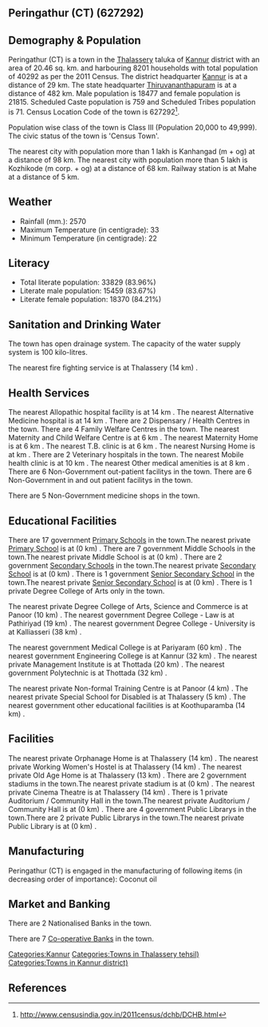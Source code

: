 {{Infobox settlement
| name=Peringathur (CT)
| native_name=
| native_name_lang=
| other_name=
| nickname=
| settlement_type=Town
| image_skyline=
| image_alt=
| image_caption=
| pushpin_map=India Kerala
| pushpin_label_position=right
| pushpin_map_alt=
| pushpin_map_caption=Location in Kerala, India
| latd=
| latm=
| lats=
| latNS=
| longd=
| longm=
| longs=
| longEW=
| coordinates_display=inline,title
| subdivision_type=Country
| subdivision_name={{flag|India}}
| subdivision_type1=[[States and territories of India|State]]
| subdivision_name1=Kerala 
| subdivision_type2=[[List of districts of India|District]]
| subdivision_name2=Kannur
| subdivision_type3=Tahsil
| subdivision_name3=Thalassery
| website=
| established_title=<!-- Established -->
| established_date=
| founder=
| named_for=
| government_type=
| governing_body=
| unit_pref=Metric
| area_footnotes=
| area_rank=
| area_total_km2=20.46
| elevation_footnotes=
| elevation_m=
| population_total=40292
| population_as_of=2011
| population_rank=
| population_density_km2=1969
| population_demonym=
| population_footnotes=
| demographics_type1=Languages=
| demographics1_title1=Official=
| demographics1_info1=[[Malayalam language|Malayalam]]
| timezone1=[[Indian Standard Time|IST]]
| utc_offset1==+5:30
| postal_code_type=[[Postal Index Number|PIN]]
| postal_code=
| area_code_type=Telephone code
| area_code=
| registration_plate=
| blank1_name_sec1=Nearest city
| blank1_info_sec1=[[Kanhangad  (m + og)]]
| blank2_name_sec1=[[Human sex ratio|Sex ratio]]
| blank2_info_sec1=1180
| blank3_name_sec1=Literacy
| blank3_info_sec1=83.96%
| blank1_name_sec2=[[2011 Census of India|2011 census]] code
| blank1_info_sec2=627292
| footnotes=
}}

== Peringathur (CT) (627292) ==

== Demography & Population ==

Peringathur (CT) is a town in the [[Thalassery]] taluka of [[Kannur]] district with an area of 20.46 sq. km. and harbouring 8201 households with total population of 40292 as per the 2011 Census. The district headquarter [[Kannur]] is at a distance of 29 km. The state headquarter [[Thiruvananthapuram]] is at a distance of 482 km. Male population is 18477 and female population is 21815. Scheduled Caste population is 759 and Scheduled Tribes population is 71. Census Location Code of the town is 627292<ref>http://www.censusindia.gov.in/2011census/dchb/DCHB.html</ref>.

Population wise class of the town is Class III (Population 20,000 to 49,999).
The civic status of the town is 'Census Town'.

The nearest city with population more than 1 lakh is Kanhangad  (m + og) at a distance of 98 km. The nearest city with population more than 5 lakh is Kozhikode (m corp. + og) at a distance of 68 km. Railway station is at Mahe at a distance of 5 km.


== Weather ==  
* Rainfall (mm.): 2570 
* Maximum Temperature (in centigrade): 33
* Minimum Temperature (in centigrade): 22


== Literacy ==  
* Total literate population: 33829 (83.96%)
* Literate male population: 15459 (83.67%)
* Literate female population: 18370 (84.21%)


== Sanitation and Drinking Water ==  
The town has open drainage system.
The capacity of the water supply system is 100 kilo-litres.

The nearest fire fighting service is at Thalassery (14 km) .


== Health Services ==
The nearest Allopathic hospital facility is at 14 km .
The nearest Alternative Medicine hospital is at 14 km .
There are 2 Dispensary / Health Centres in the town.
There are 4 Family Welfare Centres in the town.
The nearest Maternity and Child Welfare Centre is at 6 km .
The nearest Maternity Home is at 6 km .
The nearest T.B. clinic is at 6 km .
The nearest Nursing Home is at  km .
There are 2 Veterinary hospitals in the town.
The nearest Mobile health clinic is at 10 km .
The nearest Other medical amenities is at 8 km .
There are 6 Non-Government out-patient facilitys in the town.
There are 6 Non-Government in and out patient facilitys in the town.

There are 5 Non-Government medicine shops in the town.


== Educational Facilities ==
There are 17 government [[Primary School]]s in the town.The nearest private [[Primary School]] is at  (0 km) .
There are 7 government Middle Schools in the town.The nearest private Middle School is at  (0 km) .
There are 2 government [[Secondary School]]s in the town.The nearest private [[Secondary School]] is at  (0 km) .
There is 1 government [[Senior Secondary School]] in the town.The nearest private [[Senior Secondary School]] is at  (0 km) .
There is 1 private Degree College of Arts only in the town. 
 
 
 
 
The nearest private Degree College of Arts, Science and Commerce is at Panoor (10 km) .
The nearest government Degree College - Law is at Pathiriyad (19 km) .
The nearest government Degree College - University is at Kalliasseri (38 km) .
 
The nearest government Medical College is at Pariyaram (60 km) .
The nearest government Engineering College is at Kannur (32 km) .
The nearest private Management Institute is at Thottada  (20 km) .
The nearest government Polytechnic is at Thottada (32 km) .
 
The nearest private Non-formal Training Centre is at Panoor (4 km) .
The nearest private Special School for Disabled is at Thalassery (5 km) .
The nearest government other educational facilities is at Koothuparamba (14 km) .


== Facilities ==
The nearest private Orphanage Home is at Thalassery (14 km) .
The nearest private Working Women's Hostel is at Thalassery (14 km) .
The nearest private Old Age Home is at Thalassery (13 km) .
There are 2 government stadiums in the town.The nearest private stadium is at  (0 km) .
The nearest private Cinema Theatre is at Thalassery (14 km) .
There is 1 private Auditorium / Community Hall in the town.The nearest private Auditorium / Community Hall is at  (0 km) .
There are 4 government Public Librarys in the town.There are 2 private Public Librarys in the town.The nearest private Public Library is at  (0 km) .


== Manufacturing ==
Peringathur (CT) is engaged in the manufacturing of following items (in decreasing order of importance): Coconut oil


== Market and Banking ==
There are 2 Nationalised Banks in the town.

There are 7 [[Co-operative Bank]]s in the town.




[[Categories:Kannur]]
[[Categories:Towns in Thalassery tehsil)]]
[[Categories:Towns in Kannur district)]]


== References ==
{{Reflist}}


